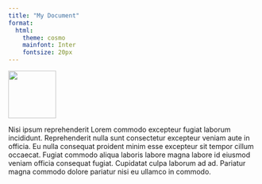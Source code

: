 ```yaml
---
title: "My Document"
format:
  html: 
    theme: cosmo
    mainfont: Inter
    fontsize: 20px
---
```


![](assets/girl-meditating.jpg){width=1in}

Nisi ipsum reprehenderit Lorem commodo excepteur fugiat laborum incididunt. Reprehenderit nulla sunt consectetur excepteur veniam aute in officia. Eu nulla consequat proident minim esse excepteur sit tempor cillum occaecat. Fugiat commodo aliqua laboris labore magna labore id eiusmod veniam officia consequat fugiat. Cupidatat culpa laborum ad ad. Pariatur magna commodo dolore pariatur nisi eu ullamco in commodo.
